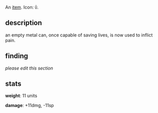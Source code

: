 {{FixTitle}}
An [[items|item]]. Icon: <code><nowiki>Û</nowiki></code>.

== description ==

an empty metal can, once capable of saving lives, is now used to inflict pain.

== finding ==

''please edit this section''

== stats ==

'''weight''': 11 units

'''damage''': +11dmg, -11sp